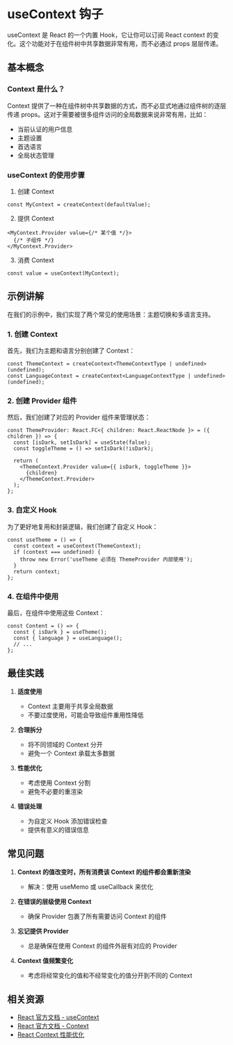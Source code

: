 # useContext 钩子

useContext 是 React 的一个内置 Hook，它让你可以订阅 React context 的变化。这个功能对于在组件树中共享数据非常有用，而不必通过 props 层层传递。

## 基本概念

### Context 是什么？

Context 提供了一种在组件树中共享数据的方式，而不必显式地通过组件树的逐层传递 props。这对于需要被很多组件访问的全局数据来说非常有用，比如：

- 当前认证的用户信息
- 主题设置
- 首选语言
- 全局状态管理

### useContext 的使用步骤

1. 创建 Context
```tsx
const MyContext = createContext(defaultValue);
```

2. 提供 Context
```tsx
<MyContext.Provider value={/* 某个值 */}>
  {/* 子组件 */}
</MyContext.Provider>
```

3. 消费 Context
```tsx
const value = useContext(MyContext);
```

## 示例讲解

在我们的示例中，我们实现了两个常见的使用场景：主题切换和多语言支持。

### 1. 创建 Context

首先，我们为主题和语言分别创建了 Context：

```tsx
const ThemeContext = createContext<ThemeContextType | undefined>(undefined);
const LanguageContext = createContext<LanguageContextType | undefined>(undefined);
```

### 2. 创建 Provider 组件

然后，我们创建了对应的 Provider 组件来管理状态：

```tsx
const ThemeProvider: React.FC<{ children: React.ReactNode }> = ({ children }) => {
  const [isDark, setIsDark] = useState(false);
  const toggleTheme = () => setIsDark(!isDark);

  return (
    <ThemeContext.Provider value={{ isDark, toggleTheme }}>
      {children}
    </ThemeContext.Provider>
  );
};
```

### 3. 自定义 Hook

为了更好地复用和封装逻辑，我们创建了自定义 Hook：

```tsx
const useTheme = () => {
  const context = useContext(ThemeContext);
  if (context === undefined) {
    throw new Error('useTheme 必须在 ThemeProvider 内部使用');
  }
  return context;
};
```

### 4. 在组件中使用

最后，在组件中使用这些 Context：

```tsx
const Content = () => {
  const { isDark } = useTheme();
  const { language } = useLanguage();
  // ...
};
```

## 最佳实践

1. **适度使用**
   - Context 主要用于共享全局数据
   - 不要过度使用，可能会导致组件重用性降低

2. **合理拆分**
   - 将不同领域的 Context 分开
   - 避免一个 Context 承载太多数据

3. **性能优化**
   - 考虑使用 Context 分割
   - 避免不必要的重渲染

4. **错误处理**
   - 为自定义 Hook 添加错误检查
   - 提供有意义的错误信息

## 常见问题

1. **Context 的值改变时，所有消费该 Context 的组件都会重新渲染**
   - 解决：使用 useMemo 或 useCallback 来优化

2. **在错误的层级使用 Context**
   - 确保 Provider 包裹了所有需要访问 Context 的组件

3. **忘记提供 Provider**
   - 总是确保在使用 Context 的组件外层有对应的 Provider

4. **Context 值频繁变化**
   - 考虑将经常变化的值和不经常变化的值分开到不同的 Context

## 相关资源

- [React 官方文档 - useContext](https://react.dev/reference/react/useContext)
- [React 官方文档 - Context](https://react.dev/learn/passing-data-deeply-with-context)
- [React Context 性能优化](https://react.dev/reference/react/useContext#optimizing-re-renders-when-passing-objects-and-functions)
